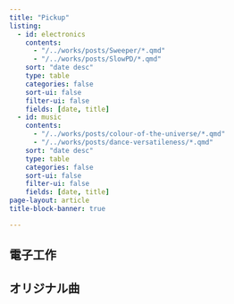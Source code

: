 ---
title: "Pickup"
listing:
  - id: electronics
    contents:
      - "/../works/posts/Sweeper/*.qmd"
      - "/../works/posts/SlowPD/*.qmd"
    sort: "date desc"
    type: table
    categories: false
    sort-ui: false
    filter-ui: false
    fields: [date, title]
  - id: music
    contents:
      - "/../works/posts/colour-of-the-universe/*.qmd"
      - "/../works/posts/dance-versatileness/*.qmd"
    sort: "date desc"
    type: table
    categories: false
    sort-ui: false
    filter-ui: false
    fields: [date, title]
page-layout: article
title-block-banner: true

---

## 電子工作

:::{#electronics}
:::

## オリジナル曲

:::{#music}
:::
